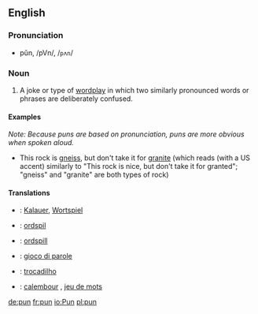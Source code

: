 ==English==
=== Pronunciation ===
*pŭn, /pVn/, /<tt>pʌn</tt>/

=== Noun ===
{{en-noun-reg}}

# A joke or type of [[wordplay]] in which two similarly pronounced words or phrases are deliberately confused.

==== Examples ====
''Note: Because puns are based on pronunciation, puns are more obvious when spoken aloud.''
*This rock is [[gneiss]], but don't take it for [[granite]] (which reads (with a US accent) similarly to "This rock is nice, but don't take it for granted"; "gneiss" and "granite" are both types of rock)

====Translations====
* {{de}} : [[Kalauer]], [[Wortspiel]] {{n}}
* {{da}} : [[ordspil]] {{n}}
* {{no}} : [[ordspill]] {{n}}
* {{it}} : [[gioco di parole]]
* {{pt}} : [[trocadilho]] {{m}}
* {{fr}} : [[calembour]] {{m}}, [[jeu de mots]] {{m}} 

[[de:pun]]
[[fr:pun]]
[[io:Pun]]
[[pl:pun]]